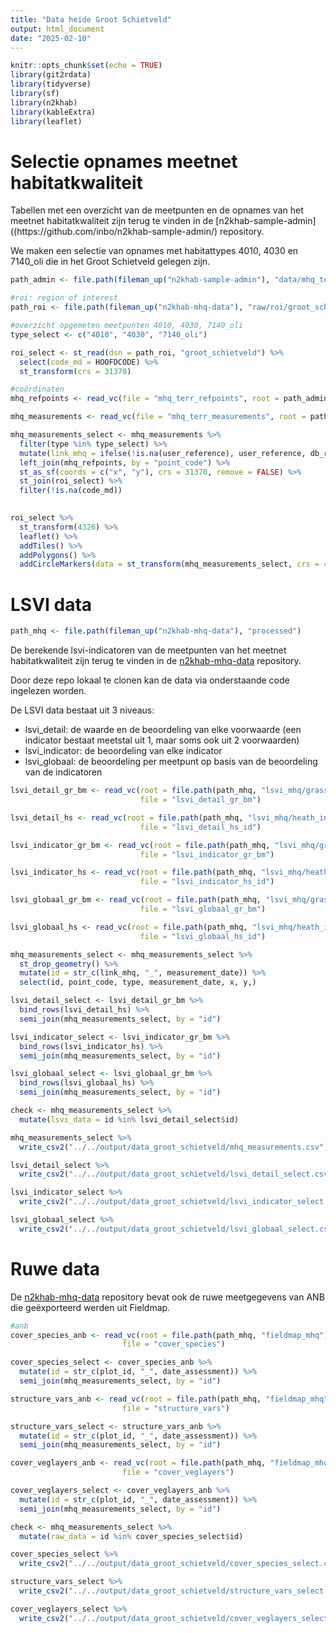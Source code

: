 ```yaml
---
title: "Data heide Groot Schietveld"
output: html_document
date: "2025-02-10"
---
```


```r
knitr::opts_chunk$set(echo = TRUE)
library(git2rdata)
library(tidyverse)
library(sf)
library(n2khab)
library(kableExtra)
library(leaflet)
```

# Selectie opnames meetnet habitatkwaliteit

Tabellen met een overzicht van de meetpunten en de opnames van het meetnet habitatkwaliteit zijn terug te vinden in de [n2khab-sample-admin]((https://github.com/inbo/n2khab-sample-admin/) repository.

We maken een selectie van opnames met habitattypes 4010, 4030 en 7140_oli die in het Groot Schietveld gelegen zijn.

```r
path_admin <- file.path(fileman_up("n2khab-sample-admin"), "data/mhq_terr/rapportage2025" )

#roi: region of interest
path_roi <- file.path(fileman_up("n2khab-mhq-data"), "raw/roi/groot_schietveld")

#overzicht opgemeten meetpunten 4010, 4030, 7140_oli
type_select <- c("4010", "4030", "7140_oli")

roi_select <- st_read(dsn = path_roi, "groot_schietveld") %>%
  select(code_md = HOOFDCODE) %>%
  st_transform(crs = 31370)

#coördinaten
mhq_refpoints <- read_vc(file = "mhq_terr_refpoints", root = path_admin)

mhq_measurements <- read_vc(file = "mhq_terr_measurements", root = path_admin) 

mhq_measurements_select <- mhq_measurements %>%
  filter(type %in% type_select) %>%
  mutate(link_mhq = ifelse(!is.na(user_reference), user_reference, db_ref)) %>%
  left_join(mhq_refpoints, by = "point_code") %>%
  st_as_sf(coords = c("x", "y"), crs = 31370, remove = FALSE) %>%
  st_join(roi_select) %>%
  filter(!is.na(code_md))
  
```

```r
roi_select %>%
  st_transform(4326) %>%
  leaflet() %>%
  addTiles() %>%
  addPolygons() %>%
  addCircleMarkers(data = st_transform(mhq_measurements_select, crs = 4326), label = ~type)
```

# LSVI data

```r
path_mhq <- file.path(fileman_up("n2khab-mhq-data"), "processed")

```

De berekende lsvi-indicatoren van de meetpunten van het meetnet habitatkwaliteit zijn terug te vinden in de [n2khab-mhq-data](https://github.com/inbo/n2khab-mhq-data/tree) repository.

Door deze repo lokaal te clonen kan de data via onderstaande code ingelezen worden.

De LSVI data bestaat uit 3 niveaus:

+ lsvi_detail: de waarde en de beoordeling van elke voorwaarde (een indicator bestaat meetstal uit 1, maar soms ook uit 2 voorwaarden)
+ lsvi_indicator: de beoordeling van elke indicator
+ lsvi_globaal: de beoordeling per meetpunt op basis van de beoordeling van de indicatoren

```r
lsvi_detail_gr_bm <- read_vc(root = file.path(path_mhq, "lsvi_mhq/grassland_marsh/result"),
                             file = "lsvi_detail_gr_bm")

lsvi_detail_hs <- read_vc(root = file.path(path_mhq, "lsvi_mhq/heath_inland_dunes/result"),
                             file = "lsvi_detail_hs_id")

lsvi_indicator_gr_bm <- read_vc(root = file.path(path_mhq, "lsvi_mhq/grassland_marsh/result"),
                             file = "lsvi_indicator_gr_bm")

lsvi_indicator_hs <- read_vc(root = file.path(path_mhq, "lsvi_mhq/heath_inland_dunes/result"),
                             file = "lsvi_indicator_hs_id")

lsvi_globaal_gr_bm <- read_vc(root = file.path(path_mhq, "lsvi_mhq/grassland_marsh/result"),
                             file = "lsvi_globaal_gr_bm")

lsvi_globaal_hs <- read_vc(root = file.path(path_mhq, "lsvi_mhq/heath_inland_dunes/result"),
                             file = "lsvi_globaal_hs_id")

mhq_measurements_select <- mhq_measurements_select %>%
  st_drop_geometry() %>%
  mutate(id = str_c(link_mhq, "_", measurement_date)) %>%
  select(id, point_code, type, measurement_date, x, y,)

lsvi_detail_select <- lsvi_detail_gr_bm %>%
  bind_rows(lsvi_detail_hs) %>%
  semi_join(mhq_measurements_select, by = "id")

lsvi_indicator_select <- lsvi_indicator_gr_bm %>%
  bind_rows(lsvi_indicator_hs) %>%
  semi_join(mhq_measurements_select, by = "id")

lsvi_globaal_select <- lsvi_globaal_gr_bm %>%
  bind_rows(lsvi_globaal_hs) %>%
  semi_join(mhq_measurements_select, by = "id")

check <- mhq_measurements_select %>%
  mutate(lsvi_data = id %in% lsvi_detail_select$id)

```

```r
mhq_measurements_select %>%
  write_csv2("../../output/data_groot_schietveld/mhq_measurements.csv")

lsvi_detail_select %>%
  write_csv2("../../output/data_groot_schietveld/lsvi_detail_select.csv")

lsvi_indicator_select %>%
  write_csv2("../../output/data_groot_schietveld/lsvi_indicator_select.csv")

lsvi_globaal_select %>%
  write_csv2("../../output/data_groot_schietveld/lsvi_globaal_select.csv")

```

# Ruwe data

De [n2khab-mhq-data](https://github.com/inbo/n2khab-mhq-data/tree) repository bevat ook de ruwe meetgegevens van ANB die geëxporteerd werden uit Fieldmap.

```r

#anb
cover_species_anb <- read_vc(root = file.path(path_mhq, "fieldmap_mhq"),
                         file = "cover_species")

cover_species_select <- cover_species_anb %>%
  mutate(id = str_c(plot_id, "_", date_assessment)) %>%
  semi_join(mhq_measurements_select, by = "id")

structure_vars_anb <- read_vc(root = file.path(path_mhq, "fieldmap_mhq"),
                         file = "structure_vars")

structure_vars_select <- structure_vars_anb %>%
  mutate(id = str_c(plot_id, "_", date_assessment)) %>%
  semi_join(mhq_measurements_select, by = "id")

cover_veglayers_anb <- read_vc(root = file.path(path_mhq, "fieldmap_mhq"),
                         file = "cover_veglayers")

cover_veglayers_select <- cover_veglayers_anb %>%
  mutate(id = str_c(plot_id, "_", date_assessment)) %>%
  semi_join(mhq_measurements_select, by = "id")

check <- mhq_measurements_select %>%
  mutate(raw_data = id %in% cover_species_select$id)
```

```r
cover_species_select %>%
  write_csv2("../../output/data_groot_schietveld/cover_species_select.csv")

structure_vars_select %>%
  write_csv2("../../output/data_groot_schietveld/structure_vars_select.csv")

cover_veglayers_select %>%
  write_csv2("../../output/data_groot_schietveld/cover_veglayers_select.csv")
```

